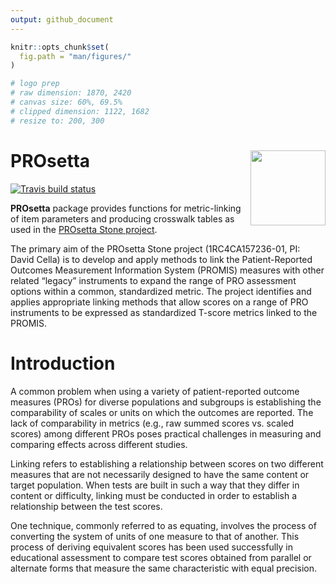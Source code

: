 ```yaml
---
output: github_document
---
```


```r
knitr::opts_chunk$set(
  fig.path = "man/figures/"
)

# logo prep
# raw dimension: 1870, 2420
# canvas size: 60%, 69.5%
# clipped dimension: 1122, 1682
# resize to: 200, 300

```

# PROsetta <img src="man/figures/logo.png" align="right" width="120px"/>

<!-- badges: start -->
[![Travis build status](https://travis-ci.com/choi-phd/PROsetta.svg?branch=main)](https://travis-ci.com/choi-phd/PROsetta)
<!-- badges: end -->

**PROsetta** package provides functions for metric-linking of item parameters and producing crosswalk tables as used in the [PROsetta Stone project](http://prosettastone.org/).

The primary aim of the PROsetta Stone project (1RC4CA157236-01, PI: David Cella) is to develop and apply methods to link the Patient-Reported Outcomes Measurement Information System (PROMIS) measures with other related "legacy" instruments to expand the range of PRO assessment options within a common, standardized metric. The project identifies and applies appropriate linking methods that allow scores on a range of PRO instruments to be expressed as standardized T-score metrics linked to the PROMIS.

# Introduction

A common problem when using a variety of patient-reported outcome measures (PROs) for diverse populations and subgroups is establishing the comparability of scales or units on which the outcomes are reported. The lack of comparability in metrics (e.g., raw summed scores vs. scaled scores) among different PROs poses practical challenges in measuring and comparing effects across different studies.

Linking refers to establishing a relationship between scores on two different measures that are not necessarily designed to have the same content or target population. When tests are built in such a way that they differ in content or difficulty, linking must be conducted in order to establish a relationship between the test scores.

One technique, commonly referred to as equating, involves the process of converting the system of units of one measure to that of another. This process of deriving equivalent scores has been used successfully in educational assessment to compare test scores obtained from parallel or alternate forms that measure the same characteristic with equal precision.

